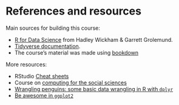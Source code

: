 # References and resources

Main sources for building this course:

* [R for Data Science](https://r4ds.had.co.nz/) from Hadley Wickham & Garrett Grolemund.
* [Tidyverse documentation](https://www.tidyverse.org/).
* The course's material was made using [bookdown](https://bookdown.org/)

More resources:

* RStudio [Cheat sheets](https://www.rstudio.com/resources/cheatsheets/)
* Course on [computing for the social sciences](https://cfss.uchicago.edu/notes/problem-solving/)
* [Wrangling penguins: some basic data wrangling in R with `dplyr`](https://allisonhorst.shinyapps.io/dplyr-learnr/)
* [Be awesome in `ggplot2`](http://www.sthda.com/english/wiki/be-awesome-in-ggplot2-a-practical-guide-to-be-highly-effective-r-software-and-data-visualization)
